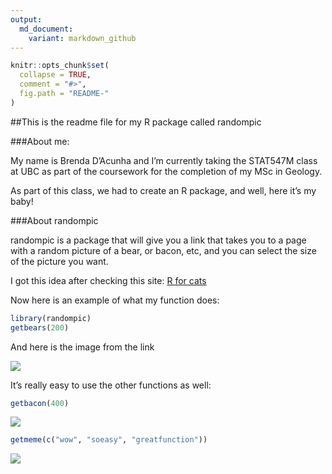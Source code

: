 ```yaml
---
output:
  md_document:
    variant: markdown_github
---
```


```r
knitr::opts_chunk$set(
  collapse = TRUE,
  comment = "#>",
  fig.path = "README-"
)
```


##This is the readme file for my R package called randompic


###About me:

My name is Brenda D'Acunha and I'm currently taking the STAT547M class at UBC as part of  the coursework for the completion of my MSc in Geology.


As part of this class, we had to create an R package, and well, here it's my baby!


###About randompic


randompic is a package that will give you a link that takes you to a page with a random picture of a bear, or bacon, etc, and you can select the size of the picture you want.


I got this idea after checking this site: [R for cats](http://rforcats.net)


Now here is an example of what my function does:


```r
library(randompic)
getbears(200)
```


And here is the image from the link


![](http://placebear.com/g/100/100)


It's really easy to use the other functions as well:


```r
getbacon(400)
```


![](http://baconmockup.com/400/400/)


```r
getmeme(c("wow", "soeasy", "greatfunction"))
```


![](http://dogr.io/wow/soeasy/greatfunction.png)
